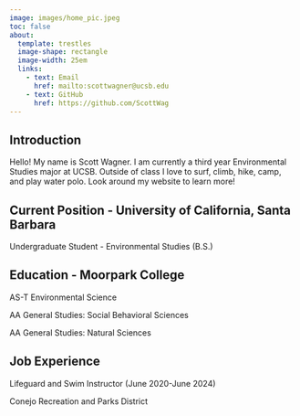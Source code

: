 ```yaml
---
image: images/home_pic.jpeg
toc: false
about:
  template: trestles
  image-shape: rectangle
  image-width: 25em
  links: 
    - text: Email
      href: mailto:scottwagner@ucsb.edu
    - text: GitHub
      href: https://github.com/ScottWag
---
```


## Introduction

Hello! My name is Scott Wagner. I am currently a third year Environmental Studies major at UCSB. Outside of class I love to surf, climb, hike, camp, and play water polo. Look around my website to learn more!


## Current Position - University of California, Santa Barbara

Undergraduate Student - Environmental Studies (B.S.)


## Education - Moorpark College

AS-T Environmental Science

AA General Studies: Social Behavioral Sciences

AA General Studies: Natural Sciences


## Job Experience

Lifeguard and Swim Instructor (June 2020-June 2024)

Conejo Recreation and Parks District   



